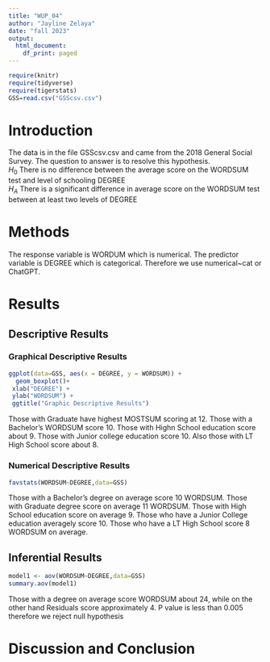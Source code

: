 ```yaml
---
title: "WUP_04"
author: "Jayline Zelaya"
date: "fall 2023"
output:
  html_document:
    df_print: paged
---
```


```r
require(knitr)
require(tidyverse)
require(tigerstats)
GSS=read.csv("GSScsv.csv")
```

# Introduction

<!--In this section you explain what you are trying to show.  Where did the data come from?  What is the research or other question you are trying to answer?!-->

The data is in the file GSScsv.csv and came from the 2018 General Social Survey.  The question to answer is to resolve this hypothesis.  
$H_0$ There is no difference between the average score on the WORDSUM test and level of schooling DEGREE  
$H_A$ There is a significant difference in average score on the WORDSUM test between at least two levels of DEGREE  

# Methods

<!--Mention that you intend to use chatGPT to the greatest extent possible. Give credit to chatGPT when you use it to create code in your report. Decide on your methods:  use "variable analysis" or other appropriate descriptors.  Make sure to choose at least one graphical method and at least one numerical method.!-->

The response variable is WORDUM which is numerical. The predictor variable is DEGREE which is categorical. Therefore we use numerical~cat or ChatGPT.


# Results

<!--Divide this section into two sub-sections:  One for your descriptive  results and one for your inferential results.!-->


## Descriptive Results

### Graphical Descriptive Results

<!--Graphical results here.  Make sure to show your code.  Provide appropriate labels for axes, giving units if possible, and provide a good title for the graph, too.  Use the graphical results to describe the patterns if any that exist in the data as focused toward the research question!-->

```r
ggplot(data=GSS, aes(x = DEGREE, y = WORDSUM)) +
  geom_boxplot()+
 xlab("DEGREE") +
 ylab("WORDSUM") +
 ggtitle("Graphic Descriptive Results")
```


Those with Graduate have highest MOSTSUM scoring at 12. Those with a Bachelor's WORDSUM score 10. Those with Highn School education score about 9. Those with Junior college education score 10. Also those with LT High School score about 8.

### Numerical Descriptive Results

<!--Numerical results go here. Use the numerical results to describe the patterns if any that exist in the data as focused toward the research question!-->

```r
favstats(WORDSUM~DEGREE,data=GSS)
```

Those with a Bachelor's degree on average score 10 WORDSUM. Those with Graduate degree score on average 11 WORDSUM. Those with High School education score on average 9. Those who have a Junior College education averagely score 10. Those who have a LT High School score 8 WORDSUM on average. 


## Inferential Results

<!--State hypothesis clearly.  Make sure your discussion of the inferential test covers all the aspects that the test output produces, such as test statistic, p-value etc.  Make a decision about the null hypothesis, explain the assumptions on which the selected test/procedure was based, and why the chosen procedure satisfys the assumptions and is appropriate to answer the research question!-->


```r
model1 <- aov(WORDSUM~DEGREE,data=GSS)
summary.aov(model1)
```

Those with a degree on average score WORDSUM about 24, while on the other hand Residuals score approximately 4. P value is less than 0.005 therefore we reject null hypothesis

# Discussion and Conclusion

<!--Discussion and conclusion here.  If you found a relationship be sure to consider whether the relationship occurs because one of the variavbles causes the other, or whether they perhasps are related for some other reason.  Watch the chapter 6 videos from the GeorgeTown videos collection.!-->
